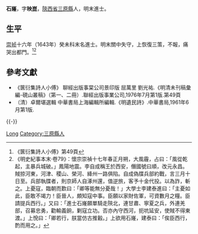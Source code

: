 '''石嶐'''，字'''映崑'''，[[陝西省|陝西省]][[三原縣|三原縣]]人，明末進士。

==生平==
[[崇祯|崇祯]]十六年（1643年）癸未科末名進士。明末關中失守，上恢復三策，不報，痛哭出都門。<ref>《篋衍集詩人小傅》第49頁</ref><ref>《明史紀事本末·卷79》：懷宗崇禎十七年春正月朔，大風霾，占曰：「風從乾起，主暴兵城破。」鳳陽地震。李自成稱王於西安，僭國號曰順，改元永昌。賊掠河東，河津、稷山、榮河、絳州一路俱陷。自成偽牒兵部約戰，言三月十日至。兵部執牒者，則京師人自涿州還，值逆旅，客予十金代投。以為詐，斬之。上憂寇，臨朝而歎曰：「卿等能無分憂哉！」大學士李建泰進曰：「主憂如此，臣敢不竭力！臣晉人，頗知寇中事。臣願以家財佐軍，可資數月之糧。臣請提兵西行。」又曰：「進士石嶐願單騎走陝北，連甘肅、寧夏之兵，外連羌部，召募忠勇，勸輸義餉，剿寇立功。否亦內守西河，扼吭延安，使賊不得東渡。」上悅曰：「卿若行，朕當仿古推轂。」上欲用石嶐，建泰曰：「俟臣西行，酌而用之。」</ref>

==參考文獻==
{{reflist}}
*《篋衍集詩人小傅》 聊經出版事棠公司景印版 屈萬里 劉光祐.《明清未刊稿彙編-硯山叢稿》（第一、二冊）.聯經出版事業公司,1976年7月第1版.第49頁
*（清）卓爾堪選輯 中華書局上海編輯所編輯.《明遺民詩》.中華書局,1961年6月第1版.

{{-}}
{{崇禎十六年癸未科殿試金榜}}

{{Authority control}}

{{DEFAULTSORT:Shi石}}
[[Category:石姓|Long]]
[[Category:三原縣人|Category:三原縣人]]